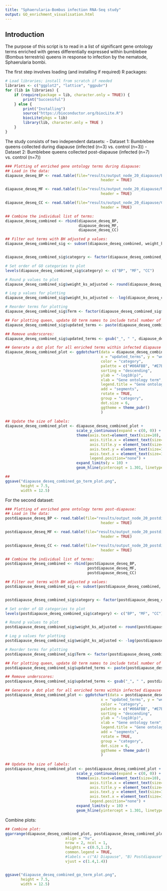 ```yaml
---
title: "Sphaerularia-Bombus infection RNA-Seq study"
output: GO_enrichment_visualisation.html
---
```


## Introduction 
The purpose of this script is to read in a list of significant gene ontology terms enriched with genes differentially
expressed within bumblebee (Bombus terrestris) queens in response to infection by the nematode, Sphaerularia bombi. 

The first step involves loading (and installing if required) R packages:
```r
# Load libraries; install from scratch if needed
libraries <- c("ggplot2", "lattice", "ggpubr")
for (lib in libraries) {
    if (require(package = lib, character.only = TRUE)) {
        print("Successful")
    } else {
        print("Installing")
        source("https://bioconductor.org/biocLite.R")
        biocLite(pkgs = lib)
        library(lib, character.only = TRUE )
    }
}
```

The study consists of two independent datasets:
- Dataset 1: Bumblebee queens collected during diapause (infected (n=3) vs. control (n=3))
- Dataset 2: Bumblebee queens collected post-diapause (infected (n=7) vs. control (n=7))

```r
### Plotting of enriched gene ontology terms during diapause:
## Load in the data:
diapause_deseq_BP <- read.table(file="results/output_node_20_diapause/BP_sig.txt", 
                                           header = TRUE)

diapause_deseq_MF <- read.table(file="results/output_node_20_diapause/MF_sig.txt", 
                                           header = TRUE)

diapause_deseq_CC <- read.table(file="results/output_node_20_diapause/CC_sig.txt", 
                                           header = TRUE)

## Combine the individual list of terms:
diapause_deseq_combined <- rbind(diapause_deseq_BP, 
                                 diapause_deseq_MF,
                                 diapause_deseq_CC)

## Filter out terms with BH adjusted p values:
diapause_deseq_combined_sig <- subset(diapause_deseq_combined, weight_ks_adjusted < 0.05)


diapause_deseq_combined_sig$category <- factor(diapause_deseq_combined_sig$category)

# Set order of GO categories to plot
levels(diapause_deseq_combined_sig$category) <- c("BP", "MF", "CC")

# Round p values to plot
diapause_deseq_combined_sig$weight_ks_adjusted <- round(diapause_deseq_combined_sig$weight_ks_adjusted, digits = 3)

# Log p values for plotting 
diapause_deseq_combined_sig$weight_ks_adjusted <- -log(diapause_deseq_combined_sig$weight_ks_adjusted)

# Reorder terms for plotting 
diapause_deseq_combined_sig$Term <- factor(diapause_deseq_combined_sig$Term, levels = diapause_deseq_combined_sig$Term[order(diapause_deseq_combined_sig$category, diapause_deseq_combined_sig$weight_ks_adjusted)])

## For plotting queen, update GO term names to include total number of annotated terms:
diapause_deseq_combined_sig$updated_terms <- paste(diapause_deseq_combined_sig$Term, " ", "(", diapause_deseq_combined_sig$Annotated, ")", sep="")

## Remove underscores:
diapause_deseq_combined_sig$updated_terms <- gsub("_", " ", diapause_deseq_combined_sig$updated_terms)

## Generate a dot plot for all enriched terms within infected diapause queens:
diapause_deseq_combined_plot <- ggdotchart(data = diapause_deseq_combined_sig, 
                                           x = "updated_terms", y = "weight_ks_adjusted",
                                           color = "category",
                                           palette = c("#00AFBB", "#E7B800", "#FC4E07"),
                                           sorting = "descending",
                                           ylab = "-log10(p)",
                                           xlab = "Gene ontology term",
                                           legend.title = "Gene ontology",
                                           add = "segments",
                                           rotate = TRUE,
                                           group = "category",
                                           dot.size = 6,
                                           ggtheme = theme_pubr()
                                           )
                                               
## Update the size of labels:
diapause_deseq_combined_plot <- diapause_deseq_combined_plot +
                                scale_y_continuous(expand = c(0, 0)) +
                                theme(axis.text=element_text(size=10),
                                      axis.title.x = element_text(size=15,face="bold"),
                                      axis.title.y = element_text(size=15,face="bold"),
                                      axis.text.y = element_text(size=15, face="bold"),
                                      axis.text.x = element_text(size=15),
                                      legend.position="none") +
                                expand_limits(y = 10) +
                                geom_hline(yintercept = 1.301, linetype="dashed", colour="black")

##
ggsave("diapause_deseq_combined_go_term_plot.png", 
       height = 7.5,
       width = 12.5)
```

For the second dataset:

```r
### Plotting of enriched gene ontology terms post-diapause:
## Load in the data:
postdiapause_deseq_BP <- read.table(file="results/output_node_20_postdiapause/BP_sig.txt", 
                                           header = TRUE)

postdiapause_deseq_MF <- read.table(file="results/output_node_20_postdiapause/MF_sig.txt", 
                                           header = TRUE)

postdiapause_deseq_CC <- read.table(file="results/output_node_20_postdiapause/CC_sig.txt", 
                                           header = TRUE)

## Combine the individual list of terms:
postdiapause_deseq_combined <- rbind(postdiapause_deseq_BP, 
                                     postdiapause_deseq_MF,
                                     postdiapause_deseq_CC)

## Filter out terms with BH adjusted p values:
postdiapause_deseq_combined_sig <- subset(postdiapause_deseq_combined, weight_ks_adjusted < 0.05)


postdiapause_deseq_combined_sig$category <- factor(postdiapause_deseq_combined_sig$category)

# Set order of GO categories to plot
levels(postdiapause_deseq_combined_sig$category) <- c("BP", "MF", "CC")

# Round p values to plot
postdiapause_deseq_combined_sig$weight_ks_adjusted <- round(postdiapause_deseq_combined_sig$weight_ks_adjusted, digits = 3)

# Log p values for plotting 
postdiapause_deseq_combined_sig$weight_ks_adjusted <- -log(postdiapause_deseq_combined_sig$weight_ks_adjusted)

# Reorder terms for plotting 
postdiapause_deseq_combined_sig$Term <- factor(postdiapause_deseq_combined_sig$Term, levels = postdiapause_deseq_combined_sig$Term[order(postdiapause_deseq_combined_sig$category, postdiapause_deseq_combined_sig$weight_ks_adjusted)])

## For plotting queen, update GO term names to include total number of annotated terms:
postdiapause_deseq_combined_sig$updated_terms <- paste(postdiapause_deseq_combined_sig$Term, " ", "(", postdiapause_deseq_combined_sig$Annotated, ")", sep="")

## Remove underscores:
postdiapause_deseq_combined_sig$updated_terms <- gsub("_", " ", postdiapause_deseq_combined_sig$updated_terms)

## Generate a dot plot for all enriched terms within infected diapause queens:
postdiapause_deseq_combined_plot <- ggdotchart(data = postdiapause_deseq_combined_sig, 
                                           x = "updated_terms", y = "weight_ks_adjusted",
                                           color = "category",
                                           palette = c("#00AFBB", "#E7B800", "#FC4E07"),
                                           sorting = "descending",
                                           ylab = "-log10(p)",
                                           xlab = "Gene ontology term",
                                           legend.title = "Gene ontology",
                                           add = "segments",
                                           rotate = TRUE,
                                           group = "category",
                                           dot.size = 6,
                                           ggtheme = theme_pubr()
                                           )
                                               
## Update the size of labels:
postdiapause_deseq_combined_plot <- postdiapause_deseq_combined_plot +
                                scale_y_continuous(expand = c(0, 0)) +
                                theme(axis.text=element_text(size=10),
                                      axis.title.x = element_text(size=15,face="bold"),
                                      axis.title.y = element_text(size=15,face="bold"),
                                      axis.text.y = element_text(size=15, face="bold"),
                                      axis.text.x = element_text(size=15),
                                      legend.position="none") +
                                expand_limits(y = 10) +
                                geom_hline(yintercept = 1.301, linetype="dashed", colour="black")
```

Combine plots:

```r
## Combine plot:
ggarrange(diapause_deseq_combined_plot, postdiapause_deseq_combined_plot,
                           align = "hv",
                           nrow = 2, ncol = 1,
                           heights = c(0.5,1.2),
                           common.legend = TRUE,
                           #labels = c("A) Diapause", "B) Postdiapause"),
                           vjust = c(1.4,1.4))


ggsave("diapause_deseq_combined_go_term_plot.png", 
       height = 7.5,
       width = 12.5)
```


